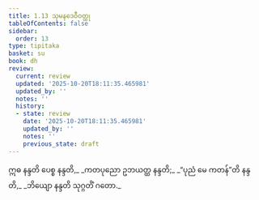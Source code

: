 ```yaml
---
title: 1.13 သုမနဒေဝီဝတ္ထု
tableOfContents: false
sidebar:
  order: 13
type: tipitaka
basket: su
book: dh
review:
  current: review
  updated: '2025-10-20T18:11:35.465981'
  updated_by: ''
  notes: ''
  history:
  - state: review
    date: '2025-10-20T18:11:35.465981'
    updated_by: ''
    notes: ''
    previous_state: draft
---
```



<DynamicBreadcrumb />


<ReviewStatus review={frontmatter.review} showDetails={true} />

<HypothesisAnnotation frontmatter={frontmatter} />

<Division number="18" book="dh" e="ch" v="18" p="15">

<Paragraph number="19" type="verses" book="dh">
ဣဓ နန္ဒတိ ပေစ္စ နန္ဒတိ,_  
_ကတပုညော ဥဘယတ္ထ နန္ဒတိ;_  
_“ပုညံ မေ ကတန်”တိ နန္ဒတိ,_  
_ဘိယျော နန္ဒတိ သုဂ္ဂတိံ ဂတော._
</Paragraph>
</Division>